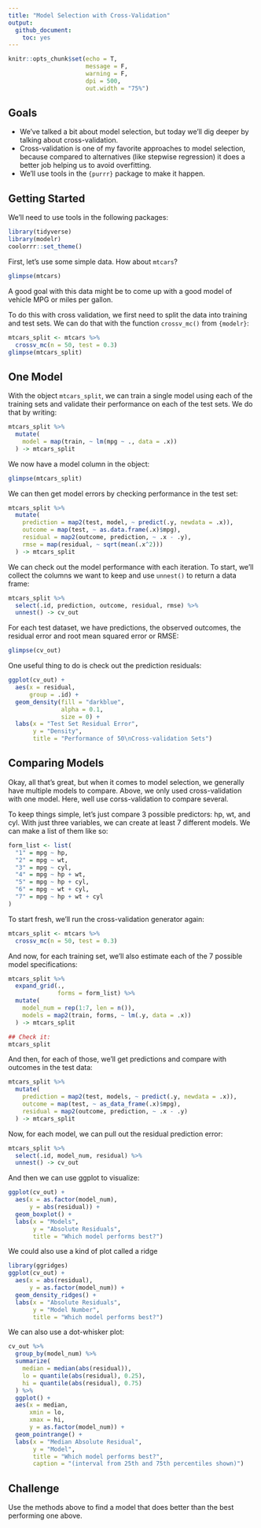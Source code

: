 ```yaml
---
title: "Model Selection with Cross-Validation"
output: 
  github_document:
    toc: yes
---
```


```r
knitr::opts_chunk$set(echo = T,
                      message = F,
                      warning = F,
                      dpi = 500,
                      out.width = "75%")
```

## Goals

- We've talked a bit about model selection, but today we'll dig deeper by talking about cross-validation.
- Cross-validation is one of my favorite approaches to model selection, because compared to alternatives (like stepwise regression) it does a better job helping us to avoid overfitting.
- We'll use tools in the `{purrr}` package to make it happen.


## Getting Started

We'll need to use tools in the following packages:
```r
library(tidyverse)
library(modelr)
coolorrr::set_theme()
```

First, let's use some simple data. How about `mtcars`?
```r
glimpse(mtcars)
```

A good goal with this data might be to come up with a good model of vehicle MPG or miles per gallon.

To do this with cross validation, we first need to split the data into training and test sets. We can do that with the function `crossv_mc()` from `{modelr}`:
```r
mtcars_split <- mtcars %>%
  crossv_mc(n = 50, test = 0.3)
glimpse(mtcars_split)
```

## One Model

With the object `mtcars_split`, we can train a single model using each of the training sets and validate their performance on each of the test sets. We do that by writing:
```r
mtcars_split %>%
  mutate(
    model = map(train, ~ lm(mpg ~ ., data = .x))
  ) -> mtcars_split
```

We now have a model column in the object:
```r
glimpse(mtcars_split)
```

We can then get model errors by checking performance in the test set:
```r
mtcars_split %>%
  mutate(
    prediction = map2(test, model, ~ predict(.y, newdata = .x)),
    outcome = map(test, ~ as.data.frame(.x)$mpg),
    residual = map2(outcome, prediction, ~ .x - .y),
    rmse = map(residual, ~ sqrt(mean(.x^2)))
  ) -> mtcars_split
```

We can check out the model performance with each iteration. To start, we'll collect the columns we want to keep and use `unnest()` to return a data frame:
```r
mtcars_split %>%
  select(.id, prediction, outcome, residual, rmse) %>%
  unnest() -> cv_out
```

For each test dataset, we have predictions, the observed outcomes, the residual error and root mean squared error or RMSE:
```r
glimpse(cv_out)
```

One useful thing to do is check out the prediction residuals:
```r
ggplot(cv_out) +
  aes(x = residual,
      group = .id) +
  geom_density(fill = "darkblue",
               alpha = 0.1,
               size = 0) +
  labs(x = "Test Set Residual Error",
       y = "Density",
       title = "Performance of 50\nCross-validation Sets")
```

## Comparing Models

Okay, all that's great, but when it comes to model selection, we generally have multiple models to compare. Above, we only used cross-validation with one model. Here, well use corss-validation to compare several.

To keep things simple, let's just compare 3 possible predictors: hp, wt, and cyl. With just three variables, we can create at least 7 different models. We can make a list of them like so:
```r
form_list <- list(
  "1" = mpg ~ hp,
  "2" = mpg ~ wt,
  "3" = mpg ~ cyl,
  "4" = mpg ~ hp + wt,
  "5" = mpg ~ hp + cyl,
  "6" = mpg ~ wt + cyl,
  "7" = mpg ~ hp + wt + cyl
)
```

To start fresh, we'll run the cross-validation generator again:
```r
mtcars_split <- mtcars %>%
  crossv_mc(n = 50, test = 0.3)
```

And now, for each training set, we'll also estimate each of the 7 possible model specifications:
```r
mtcars_split %>%
  expand_grid(., 
              forms = form_list) %>%
  mutate(
    model_num = rep(1:7, len = n()),
    models = map2(train, forms, ~ lm(.y, data = .x))
  ) -> mtcars_split

## Check it:
mtcars_split
```

And then, for each of those, we'll get predictions and compare with outcomes in the test data:
```r
mtcars_split %>%
  mutate(
    prediction = map2(test, models, ~ predict(.y, newdata = .x)),
    outcome = map(test, ~ as_data_frame(.x)$mpg),
    residual = map2(outcome, prediction, ~ .x - .y)
  ) -> mtcars_split
```

Now, for each model, we can pull out the residual prediction error:
```r
mtcars_split %>%
  select(.id, model_num, residual) %>%
  unnest() -> cv_out
```

And then we can use ggplot to visualize:
```r
ggplot(cv_out) +
  aes(x = as.factor(model_num),
      y = abs(residual)) +
  geom_boxplot() +
  labs(x = "Models",
       y = "Absolute Residuals",
       title = "Which model performs best?")
```

We could also use a kind of plot called a ridge
```r
library(ggridges)
ggplot(cv_out) +
  aes(x = abs(residual),
      y = as.factor(model_num)) +
  geom_density_ridges() +
  labs(x = "Absolute Residuals",
       y = "Model Number",
       title = "Which model performs best?")
```

We can also use a dot-whisker plot:
```r
cv_out %>%
  group_by(model_num) %>%
  summarize(
    median = median(abs(residual)),
    lo = quantile(abs(residual), 0.25),
    hi = quantile(abs(residual), 0.75)
  ) %>%
  ggplot() +
  aes(x = median,
      xmin = lo,
      xmax = hi,
      y = as.factor(model_num)) +
  geom_pointrange() +
  labs(x = "Median Absolute Residual",
       y = "Model",
       title = "Which model performs best?",
       caption = "(interval from 25th and 75th percentiles shown)")
```

## Challenge

Use the methods above to find a model that does better than the best performing one above.